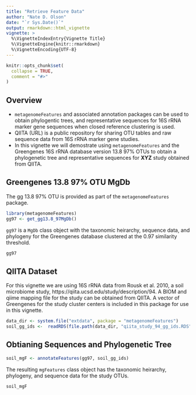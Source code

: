 ```yaml
---
title: "Retrieve Feature Data"
author: "Nate D. Olson"
date: "`r Sys.Date()`"
output: rmarkdown::html_vignette
vignette: >
  %\VignetteIndexEntry{Vignette Title}
  %\VignetteEngine{knitr::rmarkdown}
  %\VignetteEncoding{UTF-8}
---
```


```r
knitr::opts_chunk$set(
  collapse = TRUE,
  comment = "#>"
)
```

## Overview  
* `metagenomeFeatures` and associated annotation packages can be used to obtain phylogentic trees, and representative sequences for 16S rRNA marker gene sequences when closed reference clustering is used.  
* QIITA (URL) is a public repository for sharing OTU tables and raw sequence data from 16S rRNA marker gene studies.  
* In this vignette we will demostrate using `metagenomeFeatures` and the Greengenes 16S rRNA database version 13.8 97\% OTUs to obtain a phylogenetic tree and representative sequences for __XYZ__ study obtained from QIITA.  

## Greengenes 13.8 97\% OTU MgDb
The gg 13.8 97% OTU is provided as part of the `metagenomeFeatures` package. 
```r
library(metagenomeFeatures)
gg97 <- get_gg13.8_97MgDb()
```

`gg97` is a `MgDb` class object with the taxonomic heirarchy, sequence data, and phylogeny for the Greengenes database clustered at the 0.97 similarity threshold. 
```r
gg97
```


##  QIITA Dataset 
For this vignette we are using 16S rRNA data from Rousk et al. 2010, a soil microbiome study, https://qiita.ucsd.edu/study/description/94. 
A BIOM and qiime mapping file for the study can be obtained from QIITA. 
A vector of Greengenes for the study cluster centers is included in this package for use in this vignette. 

```r
data_dir <- system.file("extdata", package = "metagenomeFeatures")
soil_gg_ids <-  readRDS(file.path(data_dir, "qiita_study_94_gg_ids.RDS"))
```

## Obtianing Sequences and Phylogenetic Tree 
```r
soil_mgF <- annotateFeatures(gg97, soil_gg_ids)
```

The resulting `mgFeatures` class object has the taxonomic heirarchy, phylogeny, and sequence data for the study OTUs. 
```r
soil_mgF
```

